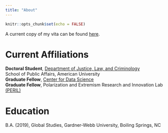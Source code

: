 ```yaml
---
title: "About"
---
```


```r
knitr::opts_chunk$set(echo = FALSE)
```

A current copy of my vita can be found [here](leap_CV.pdf).  

# Current Affiliations
**Doctoral Student**, [Department of Justice, Law, and Criminology](https://www.american.edu/spa/jlc/)  
School of Public Affairs, American University  
**Graduate Fellow**, [Center for Data Science](https://www.american.edu/spa/data-science/index.cfm)  
**Graduate Fellow**, Polarization and Extremism Research and Innovation Lab [(PERIL)](https://www.american.edu/centers/university-excellence/peril.cfm)  

# Education
B.A. (2019), Global Studies, Gardner-Webb University, Boiling Springs, NC
